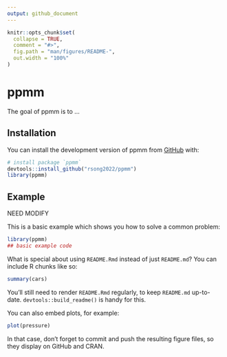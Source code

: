```yaml
---
output: github_document
---
```


<!-- README.md is generated from README.Rmd. Please edit that file -->

```r
knitr::opts_chunk$set(
  collapse = TRUE,
  comment = "#>",
  fig.path = "man/figures/README-",
  out.width = "100%"
)
```

# ppmm

<!-- badges: start -->
<!-- badges: end -->

The goal of ppmm is to ...

## Installation

You can install the development version of ppmm from [GitHub](https://github.com/) with:

``` r
# install package `ppmm`
devtools::install_github("rsong2022/ppmm")
library(ppmm)
```

## Example

NEED MODIFY

This is a basic example which shows you how to solve a common problem:

```r
library(ppmm)
## basic example code
```

What is special about using `README.Rmd` instead of just `README.md`? You can include R chunks like so:

```r
summary(cars)
```

You'll still need to render `README.Rmd` regularly, to keep `README.md` up-to-date. `devtools::build_readme()` is handy for this.

You can also embed plots, for example:

```r
plot(pressure)
```

In that case, don't forget to commit and push the resulting figure files, so they display on GitHub and CRAN.
